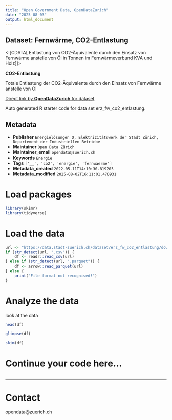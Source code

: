 ```yaml
---
title: "Open Government Data, OpenDataZurich"
date: "2025-08-03"
output: html_document
---
```


## Dataset: Fernwärme, CO2-Entlastung

<![CDATA[
Entlastung von CO2-Äquivalente durch den Einsatz von Fernwärme anstelle von Öl in Tonnen im Fernwärmeverbund KVA und Holz
]]>

**CO2-Entlastung**

Totale Entlastung der CO2-Äquivalente durch den Einsatz von Fernwärme anstelle von Öl



[Direct link by **OpenDataZurich** for dataset](https://data.stadt-zuerich.ch/dataset/erz_fw_co2_entlastung)

Auto generated R starter code for data set erz_fw_co2_entlastung.

## Metadata

- **Publisher** `Energielösungen Q, Elektrizitätswerk der Stadt Zürich, Departement der Industriellen Betriebe`
- **Maintainer** `Open Data Zürich`
- **Maintainer_email** `opendata@zuerich.ch`
- **Keywords** `Energie`
- **Tags** `['__', 'co2', 'energie', 'fernwaerme']`
- **Metadata_created** `2022-05-11T14:10:30.819205`
- **Metadata_modified** `2025-08-02T16:11:01.470931`


# Load packages

```r
library(skimr)
library(tidyverse)
```

# Load the data

```r
url <- "https://data.stadt-zuerich.ch/dataset/erz_fw_co2_entlastung/download/fw_co2_entlastung.csv"
if (str_detect(url, ".csv")) {
    df <- readr::read_csv(url)
} else if (str_detect(url, ".parquet")) {
    df <- arrow::read_parquet(url)
} else {
    print("File format not recognised!")
}
```

# Analyze the data

look at the data
```r
head(df)
```

```r
glimpse(df)
```

```r
skim(df)
```

# Continue your code here...

```r

```

------------------------------------------------------------------------

# Contact

opendata@zuerich.ch
